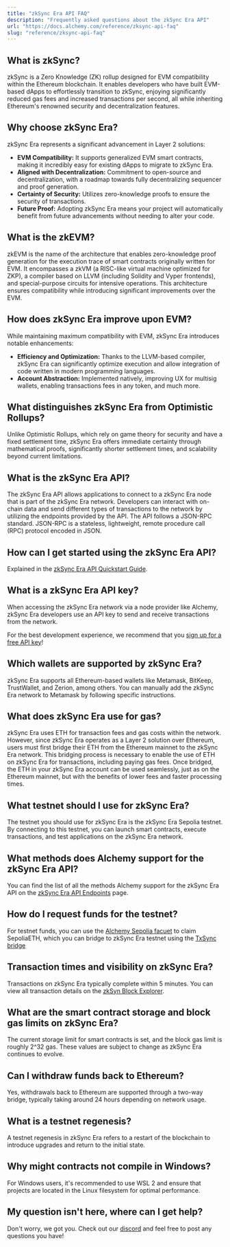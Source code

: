 ```yaml
---
title: "zkSync Era API FAQ"
description: "Frequently asked questions about the zkSync Era API"
url: "https://docs.alchemy.com/reference/zksync-api-faq"
slug: "reference/zksync-api-faq"
---
```


## What is zkSync?

zkSync is a Zero Knowledge (ZK) rollup designed for EVM compatibility within the Ethereum blockchain. It enables developers who have built EVM-based dApps to effortlessly transition to zkSync, enjoying significantly reduced gas fees and increased transactions per second, all while inheriting Ethereum's renowned security and decentralization features.

## Why choose zkSync Era?

zkSync Era represents a significant advancement in Layer 2 solutions:

* **EVM Compatibility:** It supports generalized EVM smart contracts, making it incredibly easy for existing dApps to migrate to zkSync Era.
* **Aligned with Decentralization:** Commitment to open-source and decentralization, with a roadmap towards fully decentralizing sequencer and proof generation.
* **Certainty of Security:** Utilizes zero-knowledge proofs to ensure the security of transactions.
* **Future Proof:** Adopting zkSync Era means your project will automatically benefit from future advancements without needing to alter your code.

## What is the zkEVM?

zkEVM is the name of the architecture that enables zero-knowledge proof generation for the execution trace of smart contracts originally written for EVM. It encompasses a zkVM (a RISC-like virtual machine optimized for ZKP), a compiler based on LLVM (including Solidity and Vyper frontends), and special-purpose circuits for intensive operations. This architecture ensures compatibility while introducing significant improvements over the EVM.

## How does zkSync Era improve upon EVM?

While maintaining maximum compatibility with EVM, zkSync Era introduces notable enhancements:

* **Efficiency and Optimization:** Thanks to the LLVM-based compiler, zkSync Era can significantly optimize execution and allow integration of code written in modern programming languages.
* **Account Abstraction:** Implemented natively, improving UX for multisig wallets, enabling transactions fees in any token, and much more.

## What distinguishes zkSync Era from Optimistic Rollups?

Unlike Optimistic Rollups, which rely on game theory for security and have a fixed settlement time, zkSync Era offers immediate certainty through mathematical proofs, significantly shorter settlement times, and scalability beyond current limitations.

## What is the zkSync Era API?

The zkSync Era API allows applications to connect to a zkSync Era node that is part of the zkSync Era network. Developers can interact with on-chain data and send different types of transactions to the network by utilizing the endpoints provided by the API. The API follows a JSON-RPC standard. JSON-RPC is a stateless, lightweight, remote procedure call (RPC) protocol encoded in JSON.

## How can I get started using the zkSync Era API?

Explained in the [zkSync Era API Quickstart Guide](/reference/zksync-api-quickstart).

## What is a zkSync Era API key?

When accessing the zkSync Era network via a node provider like Alchemy, zkSync Era developers use an API key to send and receive transactions from the network.

For the best development experience, we recommend that you [sign up for a free API key](https://dashboard.alchemy.com/signup/?a=zksync-docs)!

## Which wallets are supported by zkSync Era?

zkSync Era supports all Ethereum-based wallets like Metamask, BitKeep, TrustWallet, and Zerion, among others. You can manually add the zkSync Era network to Metamask by following specific instructions.

## What does zkSync Era use for gas?

zkSync Era uses ETH for transaction fees and gas costs within the network. However, since zkSync Era operates as a Layer 2 solution over Ethereum, users must first bridge their ETH from the Ethereum mainnet to the zkSync Era network. This bridging process is necessary to enable the use of ETH on zkSync Era for transactions, including paying gas fees. Once bridged, the ETH in your zkSync Era account can be used seamlessly, just as on the Ethereum mainnet, but with the benefits of lower fees and faster processing times.

## What testnet should I use for zkSync Era?

The testnet you should use for zkSync Era is the zkSync Era Sepolia testnet. By connecting to this testnet, you can launch smart contracts, execute transactions, and test applications on the zkSync Era network.

## What methods does Alchemy support for the zkSync Era API?

You can find the list of all the methods Alchemy support for the zkSync Era API on the [zkSync Era API Endpoints](/reference/zksync-api-endpoints) page.

## How do I request funds for the testnet?

For testnet funds, you can use the [Alchemy Sepolia facuet](https://www.alchemy.com/faucets/ethereum-sepolia) to claim SepoliaETH, which you can bridge to zkSync Era testnet using the [TxSync bridge](https://portal.txsync.io/bridge/?network=era-sepolia)

## Transaction times and visibility on zkSync Era?

Transactions on zkSync Era typically complete within 5 minutes. You can view all transaction details on the [zkSyn Block Explorer](https://explorer.zksync.io).

## What are the smart contract storage and block gas limits on zkSync Era?

The current storage limit for smart contracts is set, and the block gas limit is roughly 2^32 gas. These values are subject to change as zkSync Era continues to evolve.

## Can I withdraw funds back to Ethereum?

Yes, withdrawals back to Ethereum are supported through a two-way bridge, typically taking around 24 hours depending on network usage.

## What is a testnet regenesis?

A testnet regenesis in zkSync Era refers to a restart of the blockchain to introduce upgrades and return to the initial state.

## Why might contracts not compile in Windows?

For Windows users, it's recommended to use WSL 2 and ensure that projects are located in the Linux filesystem for optimal performance.

## My question isn't here, where can I get help?

Don't worry, we got you. Check out our [discord](https://alchemy.com/discord) and feel free to post any questions you have!
